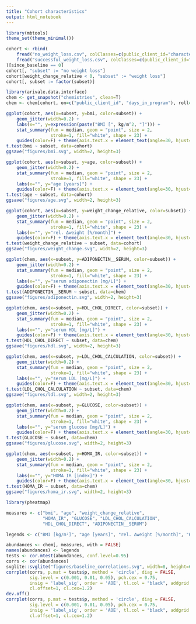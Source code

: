 ```yaml
---
title: "Cohort characteristics"
output: html_notebook
---
```


```r
library(mbtools)
theme_set(theme_minimal())
```

```r
cohort <- rbind(
    fread("no_weight_loss.csv", colClasses=c(public_client_id="character")),
    fread("successful_weight_loss.csv", colClasses=c(public_client_id="character"))
)[since_baseline == 0]
cohort[, "subset" := "no weight loss"]
cohort[weight_change_relative < 0, "subset" := "weight loss"]
cohort[, subset := factor(subset)]
```

```r
library(arivale.data.interface)
chem <- get_snapshot("chemistries", clean=T)
chem <- chem[cohort, on=c("public_client_id", "days_in_program"), roll="nearest"]
```

```r
ggplot(cohort, aes(x=subset, y=bmi, color=subset)) + 
    geom_jitter(width=0.2) +
    labs(x="", y=expression(paste("BMI [", kg/m^2, "]"))) +
    stat_summary(fun = median, geom = "point", size = 2, 
                 stroke=1, fill="white", shape = 23) +
    guides(color=F) + theme(axis.text.x = element_text(angle=30, hjust=1, vjust=1))
t.test(bmi ~ subset, data=cohort)
ggsave("figures/bmi.svg", width=2, height=3)
```

```r
ggplot(cohort, aes(x=subset, y=age, color=subset)) + 
    geom_jitter(width=0.2) +
    stat_summary(fun = median, geom = "point", size = 2, 
                 stroke=1, fill="white", shape = 23) +
    labs(x="", y="age [years]") +
    guides(color=F) + theme(axis.text.x = element_text(angle=30, hjust=1, vjust=1))
t.test(age ~ subset, data=cohort)
ggsave("figures/age.svg", width=2, height=3)
```

```r
ggplot(cohort, aes(x=subset, y=weight_change_relative, color=subset)) + 
    geom_jitter(width=0.2) +
    stat_summary(fun = median, geom = "point", size = 2, 
                 stroke=1, fill="white", shape = 23) +
    labs(x="", y="rel. Δweight [%/month]") +
    guides(color=F) + theme(axis.text.x = element_text(angle=30, hjust=1, vjust=1))
t.test(weight_change_relative ~ subset, data=cohort)
ggsave("figures/weight_change.svg", width=2, height=3)
```

```r
ggplot(chem, aes(x=subset, y=ADIPONECTIN__SERUM, color=subset)) + 
    geom_jitter(width=0.2) +
    stat_summary(fun = median, geom = "point", size = 2, 
                 stroke=1, fill="white", shape = 23) +
    labs(x="", y="serum adiponectin [mg/L]") +
    guides(color=F) + theme(axis.text.x = element_text(angle=30, hjust=1, vjust=1))
t.test(ADIPONECTIN__SERUM ~ subset, data=chem)
ggsave("figures/adiponectin.svg", width=2, height=3)
```

```r
ggplot(chem, aes(x=subset, y=HDL_CHOL_DIRECT, color=subset)) + 
    geom_jitter(width=0.2) +
    stat_summary(fun = median, geom = "point", size = 2, 
                 stroke=1, fill="white", shape = 23) +
    labs(x="", y="serum HDL [mg/L]") +
    guides(color=F) + theme(axis.text.x = element_text(angle=30, hjust=1, vjust=1))
t.test(HDL_CHOL_DIRECT ~ subset, data=chem)
ggsave("figures/hdl.svg", width=2, height=3)
```

```r
ggplot(chem, aes(x=subset, y=LDL_CHOL_CALCULATION, color=subset)) + 
    geom_jitter(width=0.2) +
    stat_summary(fun = median, geom = "point", size = 2, 
                 stroke=1, fill="white", shape = 23) +
    labs(x="", y="serum LDL [mg/L]") +
    guides(color=F) + theme(axis.text.x = element_text(angle=30, hjust=1, vjust=1))
t.test(LDL_CHOL_CALCULATION ~ subset, data=chem)
ggsave("figures/ldl.svg", width=2, height=3)
```

```r
ggplot(chem, aes(x=subset, y=GLUCOSE, color=subset)) + 
    geom_jitter(width=0.2) +
    stat_summary(fun = median, geom = "point", size = 2, 
                 stroke=1, fill="white", shape = 23) +
    labs(x="", y="serum glucose [mg/L]") +
    guides(color=F) + theme(axis.text.x = element_text(angle=30, hjust=1, vjust=1))
t.test(GLUCOSE ~ subset, data=chem)
ggsave("figures/glucose.svg", width=2, height=3)
```

```r
ggplot(chem, aes(x=subset, y=HOMA_IR, color=subset)) + 
    geom_jitter(width=0.2) +
    stat_summary(fun = median, geom = "point", size = 2, 
                 stroke=1, fill="white", shape = 23) +
    labs(x="", y="HOMA IR [index]") +
    guides(color=F) + theme(axis.text.x = element_text(angle=30, hjust=1, vjust=1))
t.test(HOMA_IR ~ subset, data=chem)
ggsave("figures/homa_ir.svg", width=2, height=3)
```

```r
library(pheatmap)

measures <- c("bmi", "age", "weight_change_relative", 
              "HOMA_IR", "GLUCOSE", "LDL_CHOL_CALCULATION", 
              "HDL_CHOL_DIRECT", "ADIPONECTIN__SERUM")

legends <- c("BMI [kg/m²]", "age [years]", "rel. Δweight [%/month]", "HOMA IR [index]", "serum glucose [mg/L]", "serum LDL [mg/L]", "serum HDL [mg/L]", "serum adiponectin [mg/L]")

abundances <- chem[, measures, with = FALSE]
names(abundances) <- legends
tests <- cor.mtest(abundances, conf.level=0.95)
corrs <- cor(abundances)
svglite::svglite("figures/baseline_correlations.svg", width=8, height=6)
corrplot(corrs, p.mat = tests$p, method = 'circle', diag = FALSE,
         sig.level = c(0.001, 0.01, 0.05), pch.cex = 0.75, 
         insig = 'label_sig', order = 'AOE', tl.col = "black", addgrid.col=NA,
         cl.offset=1, cl.cex=1.2)
dev.off()
corrplot(corrs, p.mat = tests$p, method = 'circle', diag = FALSE,
         sig.level = c(0.001, 0.01, 0.05), pch.cex = 0.75, 
         insig = 'label_sig', order = 'AOE', tl.col = "black", addgrid.col=NA,
         cl.offset=1, cl.cex=1.2)
```